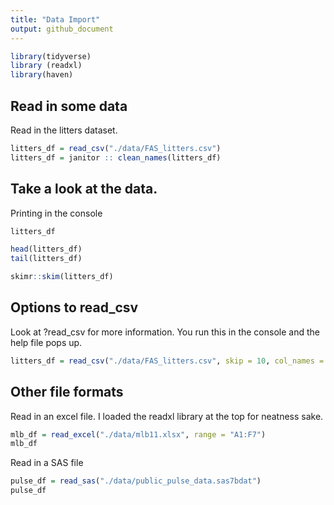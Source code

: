 ```yaml
---
title: "Data Import"
output: github_document
---
```


```r
library(tidyverse)
library (readxl)
library(haven)
```

## Read in some data

Read in the litters dataset.

```r
litters_df = read_csv("./data/FAS_litters.csv")
litters_df = janitor :: clean_names(litters_df)
```

## Take a look at the data.

Printing in the console

```r
litters_df
```

```r
head(litters_df)
tail(litters_df)
```

```r
skimr::skim(litters_df)
```

## Options to read_csv

Look at ?read_csv for more information. You run this in the console and the help file pops up.

```r
litters_df = read_csv("./data/FAS_litters.csv", skip = 10, col_names = FALSE)
```

## Other file formats 

Read in an excel file. I loaded the readxl library at the top for neatness sake. 

```r
mlb_df = read_excel("./data/mlb11.xlsx", range = "A1:F7")
mlb_df
```

Read in a SAS file

```r
pulse_df = read_sas("./data/public_pulse_data.sas7bdat")
pulse_df
```

